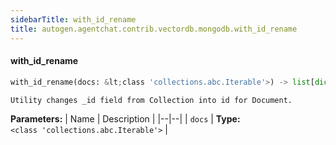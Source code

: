 ```yaml
---
sidebarTitle: with_id_rename
title: autogen.agentchat.contrib.vectordb.mongodb.with_id_rename
---
```


<code class="doc-symbol doc-symbol-heading doc-symbol-function"></code>
#### with_id_rename

```python
with_id_rename(docs: &lt;class 'collections.abc.Iterable'>) -> list[dict[str, typing.Any]]
```

    Utility changes _id field from Collection into id for Document.

<b>Parameters:</b>
| Name | Description |
|--|--|
| `docs` | **Type:** `<class 'collections.abc.Iterable'>` |

<br />